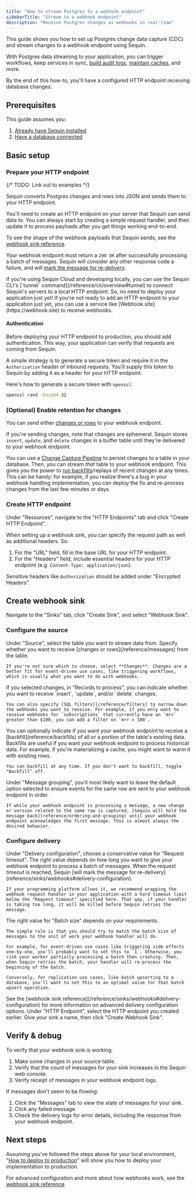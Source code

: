 ```yaml
---
title: "How to stream Postgres to a webhook endpoint"
sidebarTitle: "Stream to a webhook endpoint"
description: "Receive Postgres changes as webhooks in real-time"
---
```


This guide shows you how to set up Postgres change data capture (CDC) and stream changes to a webhook endpoint using Sequin.

With Postgres data streaming to your application, you can trigger workflows, keep services in sync, [build audit logs](/how-to/create-audit-logs), [maintain caches](/how-to/maintain-caches), and more.

By the end of this how-to, you'll have a configured HTTP endpoint receiving database changes.

## Prerequisites

This guide assumes you:

1. [Already have Sequin installed](/quickstart/webhooks)
2. [Have a database connected](/quickstart/connect-postgres)

## Basic setup

### Prepare your HTTP endpoint

{/* TODO: Link out to examples */}

Sequin converts Postgres changes and rows into JSON and sends them to your HTTP endpoint.

You'll need to create an HTTP endpoint on your server that Sequin can send data to. You can always start by creating a simple request handler, and then update it to process payloads after you get things working end-to-end.

To see the shape of the webhook payloads that Sequin sends, see the [webhook sink reference](/reference/sinks/webhooks#payloads).

Your webhook endpoint must return a `200 OK` after successfully processing a batch of messages. Sequin will consider any other response code a failure, and will [mark the message for re-delivery](reference/sinks/webhooks#delivery-configuration).

<Tip>
  If you're using Sequin Cloud and developing locally, you can use the Sequin CLI's [`tunnel` command](/reference/cli/overview#tunnel) to connect Sequin's servers to a local HTTP endpoint. So, no need to deploy your application just yet!
</Tip>

<Tip>
  If you're not ready to add an HTTP endpoint to your application just yet, you can use a service like [Webhook.site](https://webhook.site) to receive webhooks.
</Tip>

#### Authentication

Before deploying your HTTP endpoint to production, you should add authentication. This way, your application can verify that requests are coming from Sequin.

A simple strategy is to generate a secure token and require it in the `Authorization` header of inbound requests. You'll supply this token to Sequin by adding it as a header for your HTTP endpoint.

Here's how to generate a secure token with `openssl`:

```bash
openssl rand -base64 32
```

### (Optional) Enable retention for changes

You can send either [changes or rows](/reference/messages) to your webhook endpoint.

If you're sending changes, note that changes are ephemeral. Sequin stores `insert`, `update`, and `delete` changes in a buffer table until they're delivered to your webhook endpoint.

You can use a [Change Capture Pipeline](/reference/change-capture-pipelines) to persist changes to a table in your database. Then, you can stream _that_ table to your webhook endpoint. This gives you the power to [run backfills](/reference/backfills)/replays of recent changes at any times. This can be handy: for example, if you realize there's a bug in your webhook handling implementation, you can deploy the fix and re-process changes from the last few minutes or days.

### Create HTTP endpoint

Under "Resources", navigate to the "HTTP Endpoints" tab and click "Create HTTP Endpoint".

When setting up a webhook sink, you can specify the request path as well as additional headers. So:

1. For the "URL" field, fill in the base URL for your HTTP endpoint.
2. For the "Headers" field, include essential headers for your HTTP endpoint (e.g. `Content-Type: application/json`).

Sensitive headers like `Authorization` should be added under "Encrypted Headers".

## Create webhook sink

Navigate to the "Sinks" tab, click "Create Sink", and select "Webhook Sink".

### Configure the source

<Steps>
  <Step title="Select source table">
    Under "Source", select the table you want to stream data from.
  </Step>

  <Step title="Choose message type">
    Specify whether you want to receive [changes or rows](/reference/messages) from the table.

    If you're not sure which to choose, select **Changes**. Changes are a better fit for event-driven use cases, like triggering workflows, which is usually what you want to do with webhooks.
  </Step>

  <Step title="Specify filters">
    If you selected changes, in "Records to process", you can indicate whether you want to receive `insert`, `update`, and/or `delete` changes.

    You can also specify [SQL filters](/reference/filters) to narrow down the webhooks you want to receive. For example, if you only want to receive webhooks for `subscriptions` that currently have an `mrr` greater than $100, you can add a filter on `mrr > 100`.
  </Step>

  <Step title="Specify backfill">
    You can optionally indicate if you want your webhook endpoint to receive a [backfill](reference/backfills) of all or a portion of the table's existing data. Backfills are useful if you want your webhook endpoint to process historical data. For example, if you're materializing a cache, you might want to warm it with existing rows.

    You can backfill at any time. If you don't want to backfill, toggle "Backfill" off.
  </Step>

  <Step title="Specify message grouping">
    Under "Message grouping", you'll most likely want to leave the default option selected to ensure events for the same row are sent to your webhook endpoint in order.

    If while your webhook endpoint is processing a message, a new change or version related to the same row is captured, [Sequin will hold the message back](reference/ordering-and-grouping) until your webhook endpoint acknowledges the first message. This is almost always the desired behavior.
  </Step>

</Steps>

### Configure delivery

<Steps>
  <Step title="Specify request timeout">
    Under "Delivery configuration", choose a conservative value for "Request timeout". The right value depends on how long you want to give your webhook endpoint to process a batch of messages. When the request timeout is reached, Sequin [will mark the message for re-delivery](reference/sinks/webhooks#delivery-configuration).

    If your programming platform allows it, we recommend wrapping the webhook request handler in your application with a hard timeout limit below the "Request timeout" specified here. That way, if your handler is taking too long, it will be killed before Sequin retries the message.
  </Step>

  <Step title="Specify batch size">
    The right value for "Batch size" depends on your requirements.

    The simple rule is that you should try to match the batch size of messages to the unit of work your webhook handler will do.

    For example, for event-driven use cases like triggering side effects one-by-one, you'll probably want to set this to `1`. Otherwise, you risk your worker partially processing a batch then crashing. Then, when Sequin retries the batch, your handler will re-process the beginning of the batch.

    Conversely, for replication use cases, like batch upserting to a database, you'll want to set this to an optimal value for that batch upsert operation.
  </Step>

  <Step title="Specify advanced delivery configuration">
    See the [webhook sink reference](/reference/sinks/webhooks#delivery-configuration) for more information on advanced delivery configuration options.
  </Step>

  <Step title="Select the HTTP endpoint you created">
    Under "HTTP Endpoint", select the HTTP endpoint you created earlier.
  </Step>

  <Step title="Create the sink">
    Give your sink a name, then click "Create Webhook Sink".
  </Step>
</Steps>

## Verify & debug

To verify that your webhook sink is working:

1. Make some changes in your source table.
2. Verify that the count of messages for your sink increases in the Sequin web console.
3. Verify receipt of messages in your webhook endpoint logs.

If messages don't seem to be flowing:

1. Click the "Messages" tab to view the state of messages for your sink.
2. Click any failed message.
3. Check the delivery logs for error details, including the response from your webhook endpoint.

## Next steps

Assuming you've followed the steps above for your local environment, "[How to deploy to production](/how-to/deploy-to-production)" will show you how to deploy your implementation to production.

For advanced configuration and more about how webhooks work, see the [webhook sink reference](/reference/sinks/webhooks).
